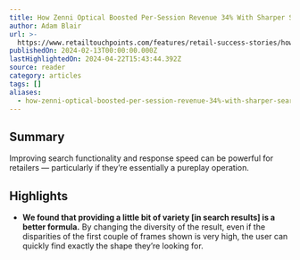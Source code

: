 ```yaml
---
title: How Zenni Optical Boosted Per-Session Revenue 34% With Sharper Search
author: Adam Blair
url: >-
  https://www.retailtouchpoints.com/features/retail-success-stories/how-zenni-optical-boosted-per-session-revenue-34-with-sharper-search
publishedOn: 2024-02-13T00:00:00.000Z
lastHighlightedOn: 2024-04-22T15:43:44.392Z
source: reader
category: articles
tags: []
aliases:
  - how-zenni-optical-boosted-per-session-revenue-34%-with-sharper-search
---
```

## Summary

Improving search functionality and response speed can be powerful for retailers — particularly if they’re essentially a pureplay operation.

## Highlights
- **We found that providing a little bit of variety [in search results] is a better formula.** By changing the diversity of the result, even if the disparities of the first couple of frames shown is very high, the user can quickly find exactly the shape they’re looking for.
